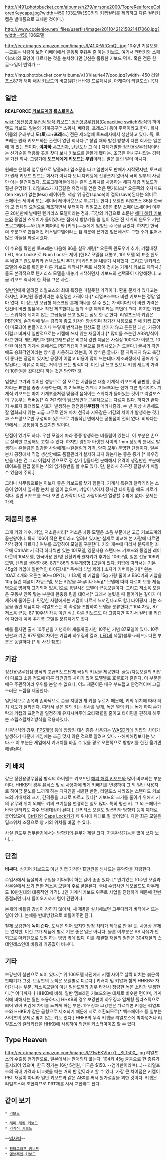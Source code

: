 http://i491.photobucket.com/albums/rr279/mrsone2000/TopreRealforceColoredKeycaps.jpg?width=450
103모델(ESC키의 키캡컬러를 제외하고 다른 컬러키캡은 별매품으로 교체한 것이다.)

http://www.coolenjoy.net/_files/userfile/image/20110421215821417060.jpg?width=450
106모델

http://ecx.images-amazon.com/images/I/41lX-WfCmQL.jpg
10주년 기념모델. --모르는 사람이 보면 이베이에서 골동품 주워온 줄 아는 키보드. 여기서 엔터키와 스페이스바의 모양이 다르다는 것을 눈치챘다면 당신은 훌륭한 키보드 덕후. 혹은 전문 한글->일어 번역가.--

http://img.photobucket.com/albums/v331/laurie47/poo.jpg?width=450
리얼포스87과 [[해피 해킹 키보드]]의 비교(위가 HHKB 프로페셔널, 아래쪽이 리얼포스)
[[목차]]
== 일반 ==
'''REALFORCE'''
'''[[키보드]]계의 [[롤스로이스]]'''

[[wiki:"정전용량 무접점 방식 키보드" 정전용량무접점(Capacitive switch)방식]]의 하이엔드 키보드. 일본의 기계공구[* 스위치, 베어링, 프레스기 등이 주력이라고 한다. 회사 이름의 유래부터 도('''토''')쿄+'''프레'''스.] 전문 제조업체 토프레사에서 생산하고 있다. 즉, 토프레는 원래 키보드와는 관련이 없던 회사다.[* 창업 때와 발전 방향이 다른 회사는 일본에 꽤 있는 편이다. '''[[야마하]]''',[[샤프전자]], [[닌텐도]]가 그 예.] 자체개발한 정전용량무접점이라는 신기술을 적용할 곳을 찾다 보니 키보드를 만들게 됐다는, 조금은 어처구니없는 경력을 가진 회사. 그렇기에 '''토프레에게 키보드는 부업'''이라는 말은 틀린 말이 아니다. 

원래는 은행의 업무용으로 납품되다 입소문을 타고 일반에도 판매가 시작됐지만, 토프레가 원래 키보드 만드는 회사가 아니다 보니 마케팅에 신경쓰지 않아서 극히 일부의 사람만 아는 물건이었다. 프로그래머들에게는 같은 스위치를 사용하는 [[해피 해킹 키보드]]가 훨씬 유명했다. 리얼포스가 지금같은 유명세를 얻은 것은 텐키리스[* 오른쪽의 숫자패드(ten key)가 없는(less) 레이아웃. 책상 위 공간(space)이 절약(save)된다는 의미로 스페이스 세이버 또는 세이버 레이아웃으로 부르기도 한다.] 모델인 리얼포스 86을 한국의 모 업체의 요청으로 제조하면서 부터이다. 리얼포스 86은 IBM 스페이스세이버 이후 근 20년만에 발매된 텐키리스 모델이라는 점과, 극강의 키감으로 소문난 [[해피 해킹 키보드]]와 동일한 스위치가 들어있다는 점에서 방향키를 쓸 일이 많은 전 세계의 윈도우 기반 프로그래머~~와 [위키페어리] 와 [키워]~~들에게 엄청난 주목을 끌었다. 하지만 한국의 주문으로 만들어진 커스텀모델이라는 점 때문에 본가인 일본에서도 구할 수가 없어서 많은 이들을 좌절시켰다.   

이 수요를 확인한 토프레는 다음해 86을 살짝 개량[* 오른쪽 윈도우키 추가, 키캡내장 LED, Scr Lock키로 Num Lock도 제어.]한 87 모델을 내놓고, 101 모델 외 표준 윈도우 배열[* 윈도우키와 컨텍스트키 추가.]의 라인업을 내놓기 시작했다. 그리고 텐키리스 모델의 수요를 확인한 다른 키보드 제작사[* 주로 시장이 겹치는 기계식 키보드 제작사.]들도 본격적으로 텐키리스 모델을 내놓기 시작하면서 키보드의 선택폭이 다양해졌다. 고급 키보드 역사에 한 획을 그은 사건.       

일반인에게 알려진 리얼포스의 최대 특징은 미칠듯한 가격이다. 환율 문제가 있다고는 하지만, 30만원 중반이라는 후덜덜한 가격이다.[* 리얼포스보다 비싼 키보드는 정말 얼마 없다. 이 정도면 보급형 데스크탑 본체 하나를 살 수 있는 가격이다!] 이 비싼 가격은 인건비 비싼 일본에서 직접 제조한다는 점과 소량 제작이라는 측면이 크다. 하지만 키캡도 스위치에 뒤지지 않는 고급품을 쓰고 있다는 점도 한 몫 한다. 리얼포스의 키캡은 PBT인데, 손가락에 닿는 감촉이 좋고 키감이 향상되며 장기간 사용으로 인해 키캡 표면이 마모되어 번들거리거나 누렇게 변색되는 현상도 잘 생기지 않고 튼튼한 대신, 가공이 어렵고 비싸서 일반적으로는 키캡에 쓰지 않는 재질이다.[* 많이들 쓰는건 ABS방식이라고 한다. 멤브레인과 펜타그래프같은 비교적 값싼 제품은 사실상 100%가 이렇고, 10만원 이상의 기계식 중에서도 PBT키캡이 기본으로 달려나오는건 드물다.] 글씨의 각인에도 승화각인이라는 방식을 사용하고 있는데, 이 방식은 글씨가 잘 지워지지 않고 촉감이 좋다는 장점이 있지만 공정이 어렵고 비용이 많이 드는데다 제조과정에서 공해가 유발된다는 이유로 이제는 거의 안 쓰는 방식이다. 이런 걸 쓰고 있으니 키캡 세트의 가격이 10만원을 왔다갔다 하는 것은 당연한 것.

엄청난 고가와 뛰어난 성능으로 잘 모르는 사람들은 대충 기계식 키보드의 끝판왕, 종결자라는 표현을 종종 사용하는데, 이 키보드는 기계식 키보드와는 전혀 다른 형식이다. 기계식 키보드는 마치 기계부품처럼 맞물려 움직이는 스위치가 들어있는 것이고 리얼포스의 구동부는 러버돔[* 즉 저가형의 멤브레인과 근본적으로는 다르지 않다. 하지만 끝까지 누르지 않더라도 신호가 발생하는 정전용량'''무접점''' 메카니즘과, 수 년 이상 사용해도 잘 열화되지 않는 고급 고무로 인해 마치 천국과 지옥같은 키감의 차이가 발생하는 것.]과 스프링으로만 구성되어 있으므로 기술적인 면에서는 공통점이 전혀 없다. 비싸다는 면에서는 공통점이 있겠지만 말이다.

단점이 있기도 하다. 우선 모델에 따라 종종 발생하는 비틀림이 있는데, 이 부분은 손으로 살짝만 교정해도 고칠 수 있다. 하지만 윗판과 아랫판 사이의 1mm 정도의 틈새로 발생하는 흔들림은 민감한 사람에게는(흔들림과 가격, 양쪽 모두) 분명한 단점이다. 일본 본사 공장에서 직접 생산함에도 품질관리가 철저히 되지 않는다는 좋은 증거.[* 하우징만을 따는 건 그리 어렵지 않으므로 정 참기 힘들다면 분해해서 유격이 생길만한 부분에 테이프를 한겹 붙이는 식의 임기응변을 할 수도 있다. 단, 분리시 하우징 결합부가 깨질수 있음에 주의.]

그러나 사무용으로는 이보다 좋은 키보드를 찾기 힘들다. 기계식 특유의 찰칵거리는 소음이 없어서 옆사람 눈치 볼 일이 없으며, 키압이 낮아서 장시간 타이핑을 해도 피로가 적다. 일반 키보드를 쓰다 보면 손가락이 아픈 사람이라면 열광할 수밖에 없다. 문제는 가격.
== 제품의 종류 ==
크게 키의 개수, 키압, 저소음처리[* 저소음 차등 모델은 소음 부문에선 고급 키보드계의 끝판왕이다. 특히 106이 작은 편이라고 알려져 있지만 실제로 비교해 본 사람에 따르면 각각 평이 다르다.] 여부를 조합하여 모델을 구분한다. 키의 개수에 따라서 분류하면 좌우에 Ctrl/Alt 키 각각 하나씩만 있는 101모델, 영문자용 스탠다드 키보드와 동일한 레이아웃의 104모델, 한국어용 한/영 전환키와 한자키가 추가된 106모델, 일본 전용 109키 모델, 텐키를 생략한 86, 87[* 86의 일부개량형.]모델이 있다.
키압에 따라서는 기본 45g의 키압에 일반적인 타이핑시[* 독수리 타법 제외.] 소지가 커버하는 키[* 왼손 1QAZ 4개와 오른손 90-=OP{}L;'./ 13개] 의 키압을 15g 가량 줄이고 ESC키의 키압을 10g 늘린 제품이 차등모델, 모든 키압을 45g이나 55g[* 모델에 따라 다르며 보통 제품명으로 명확히 표기되어 있음.]으로 통일시킨 모델이 균등모델이다. 그리고 저소음 모델은 구동부 안쪽 닿는 부분에 완충용 링을 대어서[* 그래서 눌렀을 때 들어가는 깊이가 미세하게 줄어든다. 민감한 사람에게는 키감이 다르게 느껴진다고도 함.] 타이핑시 나는 소음을 줄인 제품이다.
리얼포스는 이 속성을 조합하여 모델을 분류한다[* 104 차등, 87 저소음 균등, 87 10주년 차등 이런 식.]. 다른 키보드도 다 그렇지만 여기서 컬러 및 키캡의 각인에 따라 추가로 모델을 분류하기도 한다.

예를 들자면 출시 10주년을 기념하여 새롭게 출시한 10주년 기념 87모델이 있다. 10주년판과 기존 87모델의 차이는 키캡과 하우징의 컬러, [[LED]]의 색깔(블루->레드). 다른 부분은 동일하다.[* 위 사진 참조]
== 키감 ==
정전용량무접점 방식의 고급키보드답게 극상의 키감을 제공한다. 균등/차등모델의 키압이 다르고 소음 정도에 따른 타건감의 차이가 있어 모델별로 호불호가 갈린다. 이 부분은 매우 주관적이라 우위를 논할 수 없으나, 어느 제품이든 매우 부드럽고 안정적이며 고급스러운 느낌을 제공한다.

일반적으로 손목과 손바닥으로 손을 지탱한 채 키를 누르기 때문에, 키의 위치에 따라 터치 각도가 달라진다. 따라서 낮은 열의 키는 경사를 낮게, 높은 열의 키는 높게 하여 손가락과 키캡의 표면적을 일정하게 유지시켜주어 오타확률을 줄이고 타이핑을 편하게 해주는 스텝스컬쳐2 방식을 적용하였다.

차등방식의 경우, [[FPS]]게임 등에 방향키 대신 종종 사용되는 [[WASD]]키에 키압의 차이가 발생하기 때문에 게임에는 조금 맞지 않은 것으로 알려져 있다. --해피해킹보다는 낫다.-- 이 부분은 게임에서 키배치를 바꿀 수 있을 경우 오른쪽으로 방향키를 한칸 옮기면 해결된다.
== 키 배치 ==
같은 정전용량무접점 방식의 하이엔드 키보드인 [[해피 해킹 키보드]]와 많이 비교되는 부분이다. HHKB의 경우 [[유닉스]] 및 [[vi]] 사용자에 맞게 키배치를 변경하여 그 외 일반 사용자로 하여금 분노를 느끼게 하는 디자인을 채용한 반면, 리얼포스 시리즈는 스탠다드 키보드의 키배치와 크기, 간격등을 그대로 따르고 있다[* 키보드의 크기를 줄이기 위해서 키의 유무와 위치 외에도 키의 크기등을 변경하는 일도 많다. 특히 펑션 키. 그 외 스페이스바와 엔터키도 자주 변경대상이 된다.]. 텐키리스 모델도 펑션키와 방향키 등이 제대로 붙어있으며, [[Ctrl]]키와 [[Caps Lock]]키가 제 위치에 제대로 잘 붙어있다. 다만 최근 모델은 딥스위치 조정으로 양 키의 위치를 바꿀 수 있다.

사실 윈도우 업무환경에서는 방향키의 유무가 제일 크다. 자동완성기능을 많이 쓰다 보니...
== 단점 ==
'''비싸다.''' 심지어 키보드도 아닌 키캡 가격만 10만원을 넘나드는 흉악함을 자랑한다.

수입사에서 품절되어 구입을 기다려야 하는 일이 종종 있다. [* 인기있는 10주년 모델과 사무실에서 쓰기 편한 저소음 모델이 주로 품절된다. 국내 수입사인 레오폴드도 아무래도 10만원대의 대중적인 가격(...)인 기계식 키보드 위주로 사업을 진행하기 때문에 한번 품절되면 다시 들어오기까지 텀이 긴편이다.]

본체의 비틀림 강성이 강하지 않아서, 새 제품을 설치해보면 고무다리가 바닥에서 뜨는 일이 있다. 본체를 반대방향으로 비틀어주면 된다.

철제 보강판에 '''녹이 슨다.''' 도색은 되어 있지만 방청 처리가 제대로 안 된 듯. 사용상 문제는 없지만, 이런 고가 제품에 별로 기분 좋은 일은 아니다. 물론 이부분은 AS 사유가 안되므로 마커펜으로 덧칠 하는 방법 밖에 없다. 이를 해결할 재질의 철판은 304재질의 스테인레스인데 비용과 가공값이 비싸다.

== 기타 ==
보강판이 철판으로 되어 있다.[* 위 106모델 사진에서 키캡 사이로 살짝 비치는 붉은색 판때기가 그것. 보강판의 도색은 모델별로 다르다.] 키배치 및 키압과 함께 HHKB와 차이가 나는 부분. 저소음모델이 아닌 일반모델의 경우 타건시 청량한 높은 소리가 발생한다.[* 어디까지나 HHKB에 비해. 일반 멤브레인 키보드와는 대체로 비슷한 편이며, 기계식에 비해서는 훨씬 조용하다.] HHKB의 경우 보강판이 하우징과 일체형 플라스틱으로 되어 있어 키감에 차이를 느끼게 하는 부분. 하우징과 보강판은 다르지만 키캡은 리얼포스와 HHKB가 같은 금형으로 제조되기 때문에 서로 호환되므로[* 백스페이스 등 일부는 사이즈의 문제로 맞지 않는 키도 있다.] HHKB의 무각 키캡을 리얼포스에 박아넣거나 리얼포스의 컬러키캡을 HHKB에 사용하여 외관을 커스터마이즈 할 수 있다.
== Type Heaven ==
http://ecx.images-amazon.com/images/I/71wEKVhrr7L._SL1500_.jpg
리얼포스의 수출용 염가판으로, 일본에서는 판매되지 않는다. 104키 45g 균등으로 한 종류가 출시되어 있으며, 한국 정가는 16만 5천원, 미국은 $150. --염가판이라며(...)-- 리얼포스의 국내 가격과 비교했을 때는 거의 반 값이라고 할 수 있다. 가장 큰 차이점은 키캡이 PBT 재질이 아니라 일반 키보드와 같은 ABS를 써서 원가절감을 꾀한 것이다. 키캡은 리얼포스와 호환되므로 PBT제를 사서 교환해도 된다.
== 같이 보기 ==
 * [[키보드]]

 * [[해피 해킹 키보드]]
 * [[기계식 키보드]]

--[[넘사벽]]--

 * [[펜타그래프 키보드]]
 * [[멤브레인 키보드]]
